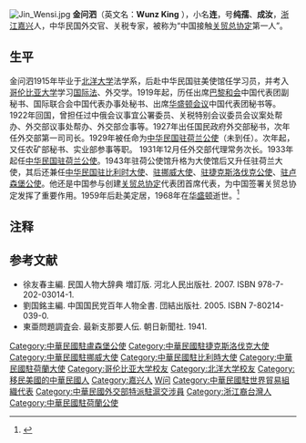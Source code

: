 [[File:Jin_Wensi.jpg|thumb]]
'''金问泗'''（英文名：'''Wunz King'''  {{bd|1892年|4月27日|1968年|4月21日|catIdx=Jin金}}），小名'''连'''，号'''纯孺'''、'''成汝'''，[[浙江|浙江]][[嘉兴|嘉兴]]人，中华民国外交官、关税专家，被称为“中国接触[[关贸总协定|关贸总协定]]第一人”。

==生平==
金问泗1915年毕业于[[北洋大学|北洋大学]]法学系，后赴中华民国驻美使馆任学习员，并考入[[哥伦比亚大学|哥伦比亚大学]]学习[[国际法|国际法]]、外交学。1919年起，历任出席[[巴黎和会|巴黎和会]]中国代表团副秘书、国际联合会中国代表办事处秘书、出席[[华盛顿会议|华盛顿会议]]中国代表团秘书等。1922年回国，曾担任过中俄会议事宜公署委员、关税特别会议委员会议案处帮办、外交部议事处帮办、外交部佥事等。1927年出任国民政府外交部秘书，次年任外交部第一司司长。1929年被任命为[[中国驻荷兰大使列表|中华民国驻荷兰公使]]（未到任）。次年起，又任农矿部秘书、实业部参事等职。 1931年12月任外交部代理常务次长。1933年起任[[中国驻荷兰大使列表|中华民国驻荷兰公使]]。1943年驻荷公使馆升格为大使馆后又升任驻荷兰大使，其后还兼任[[中国驻比利时大使列表|中华民国驻比利时大使]]、[[中国驻挪威大使列表|驻挪威大使]]、[[中国驻捷克大使列表|驻捷克斯洛伐克公使]]、[[中国驻卢森堡大使列表|驻卢森堡公使]]。他还是中国参与创建[[关贸总协定|关贸总协定]]代表团首席代表，为中国签署关贸总协定发挥了重要作用。1959年后赴美定居，1968年在[[华盛顿|华盛顿]]逝世。<ref name="kmt">{{cite book|title=中国国民党百年人物全书|publisher=团结出版社|year=2005}}</ref>

==注释==
{{commonscat|Jin Wensi}}
{{reflist}}

== 参考文献 ==
*徐友春主編. 民国人物大辞典 増訂版. 河北人民出版社. 2007. ISBN 978-7-202-03014-1. 
*劉国銘主編. 中国国民党百年人物全書. 団結出版社. 2005. ISBN 7-80214-039-0.
*東亜問題調査会. 最新支那要人伝. 朝日新聞社. 1941. 

{{中國駐捷克大使}}
{{中國駐斯洛伐克大使}}
{{Authority control}}

{{DEFAULTSORT:Jin金}}
[[Category:中華民國駐盧森堡公使|Category:中華民國駐盧森堡公使]]
[[Category:中華民國駐捷克斯洛伐克大使|Category:中華民國駐捷克斯洛伐克大使]]
[[Category:中華民國駐挪威大使|Category:中華民國駐挪威大使]]
[[Category:中華民國駐比利時大使|Category:中華民國駐比利時大使]]
[[Category:中華民國駐荷蘭大使|Category:中華民國駐荷蘭大使]]
[[Category:哥伦比亚大学校友|Category:哥伦比亚大学校友]]
[[Category:北洋大学校友|Category:北洋大学校友]]
[[Category:移民美國的中華民國人|Category:移民美國的中華民國人]]
[[Category:嘉兴人|Category:嘉兴人]]
[[Category:金姓|W问]]
[[Category:中華民國駐世界貿易組織代表|Category:中華民國駐世界貿易組織代表]]
[[Category:中華民國外交部特派駐滬交涉員|Category:中華民國外交部特派駐滬交涉員]]
[[Category:浙江裔台灣人|Category:浙江裔台灣人]]
[[Category:中華民國駐荷蘭公使|Category:中華民國駐荷蘭公使]]